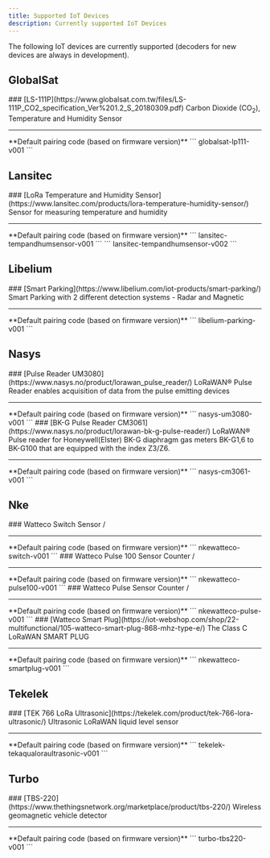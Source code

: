 ```yaml
---
title: Supported IoT Devices
description: Currently supported IoT Devices
---
```



The following IoT devices are currently supported (decoders for new devices are always in development).

## GlobalSat

<Card>
    ### [LS-111P](https://www.globalsat.com.tw/files/LS-111P_CO2_specification_Ver%201.2_S_20180309.pdf)
    Carbon Dioxide (CO<sub>2</sub>), Temperature and Humidity Sensor
    <hr />
    **Default pairing code (based on firmware version)**
    <Tabs>
        <TabItem label="v1">
            ```
            globalsat-lp111-v001
            ```
        </TabItem>
    </Tabs>
</Card>

## Lansitec

<Card>
    ### [LoRa Temperature and Humidity Sensor](https://www.lansitec.com/products/lora-temperature-humidity-sensor/)
    Sensor for measuring temperature and humidity
    <hr />
    **Default pairing code (based on firmware version)**
    <Tabs>
        <TabItem label="v1">
            ```
            lansitec-tempandhumsensor-v001
            ```
        </TabItem>
        <TabItem label="v2">
            ```
            lansitec-tempandhumsensor-v002
            ```
        </TabItem>
    </Tabs>
</Card>

## Libelium

<Card>
    ### [Smart Parking](https://www.libelium.com/iot-products/smart-parking/)
    Smart Parking with 2 different detection systems - Radar and Magnetic
    <hr />
    **Default pairing code (based on firmware version)**
    <Tabs>
        <TabItem label="v1">
            ```
            libelium-parking-v001
            ```
        </TabItem>
    </Tabs>
</Card>

## Nasys

<Card>
    ### [Pulse Reader UM3080](https://www.nasys.no/product/lorawan_pulse_reader/)
    LoRaWAN® Pulse Reader enables acquisition of data from the pulse emitting devices
    <hr />
    **Default pairing code (based on firmware version)**
    <Tabs>
        <TabItem label="v1">
            ```
            nasys-um3080-v001
            ```
        </TabItem>
    </Tabs>
</Card>

<Card>
    ### [BK-G Pulse Reader CM3061](https://www.nasys.no/product/lorawan-bk-g-pulse-reader/)
    LoRaWAN® Pulse reader for Honeywell(Elster) BK-G diaphragm gas meters BK-G1,6 to BK-G100 that are equipped with the index Z3/Z6.
    <hr />
    **Default pairing code (based on firmware version)**
    <Tabs>
        <TabItem label="v1">
            ```
            nasys-cm3061-v001
            ```
        </TabItem>
    </Tabs>
</Card>

## Nke

<Card>
    ### Watteco Switch Sensor
    /
    <hr />
    **Default pairing code (based on firmware version)**
    <Tabs>
        <TabItem label="v1">
            ```
            nkewatteco-switch-v001
            ```
        </TabItem>
    </Tabs>
</Card>

<Card>
    ### Watteco Pulse 100 Sensor Counter
    /
    <hr />
    **Default pairing code (based on firmware version)**
    <Tabs>
        <TabItem label="v1">
            ```
            nkewatteco-pulse100-v001
            ```
        </TabItem>
    </Tabs>
</Card>

<Card>
    ### Watteco Pulse Sensor Counter
    /
    <hr />
    **Default pairing code (based on firmware version)**
    <Tabs>
        <TabItem label="v1">
            ```
            nkewatteco-pulse-v001
            ```
        </TabItem>
    </Tabs>
</Card>

<Card>
    ### [Watteco Smart Plug](https://iot-webshop.com/shop/22-multifunctional/105-watteco-smart-plug-868-mhz-type-e/)
    The Class C LoRaWAN SMART PLUG
    <hr />
    **Default pairing code (based on firmware version)**
    <Tabs>
        <TabItem label="v1">
            ```
            nkewatteco-smartplug-v001
            ```
        </TabItem>
    </Tabs>
</Card>

## Tekelek

<Card>
    ### [TEK 766 LoRa Ultrasonic](https://tekelek.com/product/tek-766-lora-ultrasonic/)
    Ultrasonic LoRaWAN liquid level sensor
    <hr />
    **Default pairing code (based on firmware version)**
    <Tabs>
        <TabItem label="v1">
            ```
            tekelek-tekaqualoraultrasonic-v001
            ```
        </TabItem>
    </Tabs>
</Card>

## Turbo

<Card>
    ### [TBS-220](https://www.thethingsnetwork.org/marketplace/product/tbs-220/)
    Wireless geomagnetic vehicle detector
    <hr />
    **Default pairing code (based on firmware version)**
    <Tabs>
        <TabItem label="v1">
            ```
            turbo-tbs220-v001
            ```
        </TabItem>
    </Tabs>
</Card>